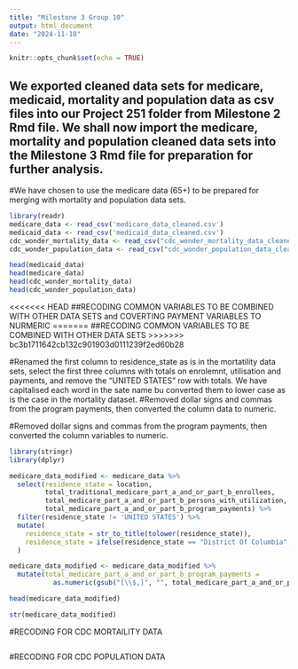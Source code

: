 ```yaml
---
title: "Milestone 3 Group 10"
output: html_document
date: "2024-11-10"
---
```


```r
knitr::opts_chunk$set(echo = TRUE)
```

## We exported cleaned data sets for medicare, medicaid, mortality and population data as csv files into our Project 251 folder from Milestone 2 Rmd file. We shall now import the medicare, mortality and population cleaned data sets into the Milestone 3 Rmd file for preparation for further analysis. 

#We have chosen to use the medicare data (65+) to be prepared for merging with mortality and population data sets.

```r
library(readr)
medicare_data <- read_csv('medicare_data_cleaned.csv')
medicaid_data <- read_csv('medicaid_data_cleaned.csv')
cdc_wonder_mortality_data <- read_csv("cdc_wonder_mortality_data_cleaned.csv")
cdc_wonder_population_data <- read_csv("cdc_wonder_population_data_cleaned.csv")

head(medicaid_data)
head(medicare_data)
head(cdc_wonder_mortality_data)
head(cdc_wonder_population_data)
```
<<<<<<< HEAD
##RECODING COMMON VARIABLES TO BE COMBINED WITH OTHER DATA SETS and COVERTING PAYMENT VARIABLES TO NURMERIC
=======
##RECODING COMMON VARIABLES TO BE COMBINED WITH OTHER DATA SETS
>>>>>>> bc3b1711642cb132c901903d0111239f2ed60b28

#Renamed the first column to residence_state as is in the mortatility data sets, select the first three columns with totals on enrolemnt, utilisation  and payments, and remove the "UNITED STATES" row with totals. We have capitalised each word in the sate name bu converted them to lower case as is the case in the mortality dataset.
#Removed dollar signs and commas from the program payments, then converted the column data to numeric.

#Removed dollar signs and commas from the program payments, then converted the column variables to numeric.

``` r
library(stringr)
library(dplyr)

medicare_data_modified <- medicare_data %>% 
  select(residence_state = location, 
         total_traditional_medicare_part_a_and_or_part_b_enrollees, 
         total_medicare_part_a_and_or_part_b_persons_with_utilization, 
         total_medicare_part_a_and_or_part_b_program_payments) %>% 
  filter(residence_state != 'UNITED STATES') %>%
  mutate(
    residence_state = str_to_title(tolower(residence_state)), 
    residence_state = ifelse(residence_state == "District Of Columbia", "District of Columbia", residence_state)
  )

medicare_data_modified <- medicare_data_modified %>%
  mutate(total_medicare_part_a_and_or_part_b_program_payments = 
           as.numeric(gsub("[\\$,]", "", total_medicare_part_a_and_or_part_b_program_payments)))

head(medicare_data_modified)

str(medicare_data_modified)
```
#RECODING FOR CDC MORTAILITY DATA
``` r


```

#RECODING FOR CDC POPULATION DATA
``` r


```
